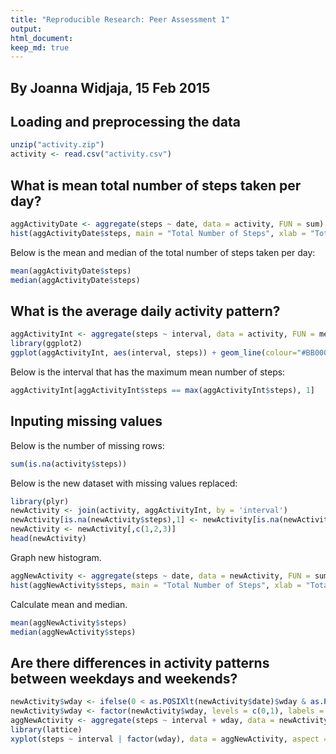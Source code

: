 ```yaml
---
title: "Reproducible Research: Peer Assessment 1"
output: 
html_document:
keep_md: true
---
```

## By Joanna Widjaja, 15 Feb 2015 

## Loading and preprocessing the data
```r
unzip("activity.zip")
activity <- read.csv("activity.csv")
```

## What is mean total number of steps taken per day?
```r
aggActivityDate <- aggregate(steps ~ date, data = activity, FUN = sum)
hist(aggActivityDate$steps, main = "Total Number of Steps", xlab = "Total Number of Steps by Day")
```

Below is the mean and median of the total number of steps taken per day:
```r
mean(aggActivityDate$steps)
median(aggActivityDate$steps)
```

## What is the average daily activity pattern?
```r
aggActivityInt <- aggregate(steps ~ interval, data = activity, FUN = mean, na.rm = TRUE)
library(ggplot2)
ggplot(aggActivityInt, aes(interval, steps)) + geom_line(colour="#BB0000") + labs(title="Mean of Steps by Interval")
```

Below is the interval that has the maximum mean number of steps:
```r
aggActivityInt[aggActivityInt$steps == max(aggActivityInt$steps), 1]
```

## Inputing missing values
Below is the number of missing rows:
```r
sum(is.na(activity$steps))
```

Below is the new dataset with missing values replaced:
```r
library(plyr)
newActivity <- join(activity, aggActivityInt, by = 'interval')
newActivity[is.na(newActivity$steps),1] <- newActivity[is.na(newActivity$steps),4]
newActivity <- newActivity[,c(1,2,3)]
head(newActivity)
```

Graph new histogram.
```r
aggNewActivity <- aggregate(steps ~ date, data = newActivity, FUN = sum)
hist(aggNewActivity$steps, main = "Total Number of Steps", xlab = "Total Number of Steps by Day")
```

Calculate mean and median.
```r
mean(aggNewActivity$steps)
median(aggNewActivity$steps)
```

## Are there differences in activity patterns between weekdays and weekends?
```r
newActivity$wday <- ifelse(0 < as.POSIXlt(newActivity$date)$wday & as.POSIXlt(newActivity$date)$wday < 6, 1, 0)
newActivity$wday <- factor(newActivity$wday, levels = c(0,1), labels = c("weekend", "weekday"))
aggNewActivity <- aggregate(steps ~ interval + wday, data = newActivity, FUN = mean)
library(lattice)
xyplot(steps ~ interval | factor(wday), data = aggNewActivity, aspect = 1/2,type = "l")
```

